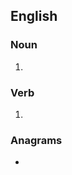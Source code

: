 {{also|BOPs}}
==English==

===Noun===
{{head|en|noun plural form}}

# {{plural of|bop|lang=en}}

===Verb===
{{head|en|verb form}}

# {{en-third-person singular of|bop}}

===Anagrams===
* {{anagrams|en|a=bops|BPOs|PBOs|pobs}}